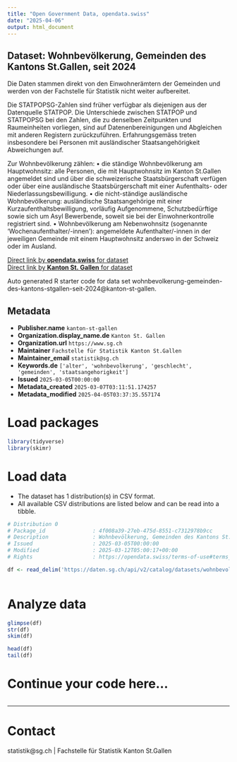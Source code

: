 ```yaml
---
title: "Open Government Data, opendata.swiss"
date: "2025-04-06"
output: html_document
---
```


## Dataset: Wohnbevölkerung, Gemeinden des Kantons St.Gallen, seit 2024

Die Daten stammen direkt von den Einwohnerämtern der Gemeinden und werden von der Fachstelle für Statistik nicht weiter aufbereitet.

Die STATPOPSG-Zahlen sind früher verfügbar als diejenigen aus der Datenquelle STATPOP. Die Unterschiede zwischen STATPOP und STATPOPSG bei den Zahlen, die zu denselben Zeitpunkten und Raumeinheiten vorliegen, sind auf Datenenbereinigungen und Abgleichen mit anderen Registern zurückzuführen. Erfahrungsgemäss treten insbesondere bei Personen mit ausländischer Staatsangehörigkeit Abweichungen auf.

Zur Wohnbevölkerung zählen:
• die ständige Wohnbevölkerung am Hauptwohnsitz: alle Personen, die mit Hauptwohnsitz im Kanton St.Gallen angemeldet sind und über die schweizerische Staatsbürgerschaft verfügen oder über eine ausländische Staatsbürgerschaft mit einer Aufenthalts- oder Niederlassungsbewilligung.
• die nicht-ständige ausländische Wohnbevölkerung: ausländische Staatsangehörige mit einer Kurzaufenthaltsbewilligung, vorläufig Aufgenommene, Schutzbedürftige sowie sich um Asyl Bewerbende, soweit sie bei der Einwohnerkontrolle registriert sind.
• Wohnbevölkerung am Nebenwohnsitz (sogenannte 'Wochenaufenthalter/-innen'): angemeldete Aufenthalter/-innen in der jeweiligen Gemeinde mit einem Hauptwohnsitz anderswo in der Schweiz oder im Ausland.

[Direct link by **opendata.swiss** for dataset](https://opendata.swiss/de/dataset/wohnbevolkerung-gemeinden-des-kantons-st-gallen-seit-2024)<br>
[Direct link by **Kanton St. Gallen** for dataset](https://daten.sg.ch/explore/dataset/wohnbevolkerung-gemeinden-des-kantons-stgallen-seit-2024/)

Auto generated R starter code for data set wohnbevolkerung-gemeinden-des-kantons-stgallen-seit-2024@kanton-st-gallen.

## Metadata

- **Publisher.name** `kanton-st-gallen`
- **Organization.display_name.de** `Kanton St. Gallen`
- **Organization.url** `https://www.sg.ch`
- **Maintainer** `Fachstelle für Statistik Kanton St.Gallen`
- **Maintainer_email** `statistik@sg.ch`
- **Keywords.de** `['alter', 'wohnbevolkerung', 'geschlecht', 'gemeinden', 'staatsangehorigkeit']`
- **Issued** `2025-03-05T00:00:00`
- **Metadata_created** `2025-03-07T03:11:51.174257`
- **Metadata_modified** `2025-04-05T03:37:35.557174`


# Load packages

```r

library(tidyverse)
library(skimr)

```

# Load data

-   The dataset has 1 distribution(s) in CSV format.
-   All available CSV distributions are listed below and can be read into a tibble.

```r

# Distribution 0
# Package_id               : 4f008a39-27eb-475d-8551-c7312978b9cc
# Description              : Wohnbevölkerung, Gemeinden des Kantons St.Gallen, seit 2024 (csv)
# Issued                   : 2025-03-05T00:00:00
# Modified                 : 2025-03-12T05:00:17+00:00
# Rights                   : https://opendata.swiss/terms-of-use#terms_by

df <- read_delim('https://daten.sg.ch/api/v2/catalog/datasets/wohnbevolkerung-gemeinden-des-kantons-stgallen-seit-2024/exports/csv?use_labels=true')



```

# Analyze data

```r

glimpse(df)
str(df)
skim(df)

head(df)
tail(df)

```

# Continue your code here...

```r

```

------------------------------------------------------------------------

# Contact

statistik@sg.ch | Fachstelle für Statistik Kanton St.Gallen
